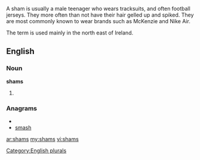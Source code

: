 A sham is usually a male teenager who wears tracksuits, and often football jerseys. They more often than not have their hair gelled up and spiked. They are most commonly known to wear brands such as McKenzie and Nike Air.

The term is used mainly in the north east of Ireland.

==English==

===Noun===
'''shams'''

# {{plural of|[[sham]]}}

===Anagrams===
* {{alphagram|ahmss}}
* [[smash#English|smash]]

[[Category:English plurals]]

[[ar:shams]]
[[my:shams]]
[[vi:shams]]